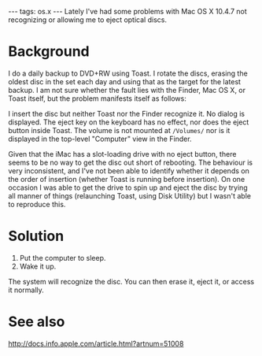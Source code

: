 ---
tags: os.x
---
Lately I've had some problems with Mac OS X 10.4.7 not recognizing or allowing me to eject optical discs.

= Background =

I do a daily backup to DVD+RW using Toast. I rotate the discs, erasing the oldest disc in the set each day and using that as the target for the latest backup. I am not sure whether the fault lies with the Finder, Mac OS X, or Toast itself, but the problem manifests itself as follows:

I insert the disc but neither Toast nor the Finder recognize it. No dialog is displayed. The eject key on the keyboard has no effect, nor does the eject button inside Toast. The volume is not mounted at <tt>/Volumes/</tt> nor is it displayed in the top-level "Computer" view in the Finder.

Given that the iMac has a slot-loading drive with no eject button, there seems to be no way to get the disc out short of rebooting. The behaviour is very inconsistent, and I've not been able to identify whether it depends on the order of insertion (whether Toast is running before insertion). On one occasion I was able to get the drive to spin up and eject the disc by trying all manner of things (relaunching Toast, using Disk Utility) but I wasn't able to reproduce this.

= Solution =

# Put the computer to sleep.
# Wake it up.

The system will recognize the disc. You can then erase it, eject it, or access it normally.

= See also =

http://docs.info.apple.com/article.html?artnum=51008

